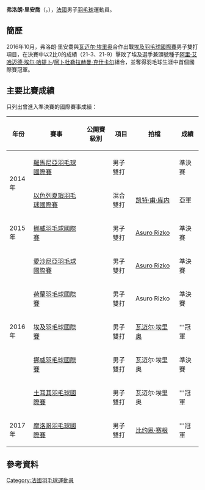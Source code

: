 {{noteTA|G1=Badminton}}
{{Infobox 羽球選手
| playername              = 弗洛朗·里安喬<br />{{lang|fr|Florent Riancho}}
| image                   = 
| size                    = 
| caption                 = 
| birth_name              = 
| date_of_birth           = {{birth_date_and_age|1989|8|23}}
| place_of_birth          = 
| height                  = 
| weight                  = 
| event                   = 男子雙打、混合雙打
| country                 = {{FRA}}
| years_active            = 
| handedness              = 
| coach                   = 
| highest_ranking         = 第122位（男雙-[[瓦迈尔·埃里奥|埃里奥]]）
| date_of_highest_ranking = 2017年1月26日<ref name="ranking">[http://bwfcontent.tournamentsoftware.com/ranking/player.aspx?id=12746&player=113669 BWF World Ranking - Ranking of Florent RIANCHO (24454) ]{{en}}</ref>
| current_ranking         = 第123位（男雙-[[瓦迈尔·埃里奥|埃里奥]]）<br/>第317位（男雙-[[Asuro_Rizko|Rizko]]）<br/>第586位（混雙-[[萨布丽娜·贾奎特|贾奎特]]）
| date_of_current_ranking = 2017年2月2日<ref>[http://bwfcontent.tournamentsoftware.com/ranking/category.aspx?id=12799&category=474 BWF World Ranking - BWF世界排名榜 (2/2/2017) - Men's Doubles] {{Wayback|url=http://bwfcontent.tournamentsoftware.com/ranking/category.aspx?id=12799&category=474 |date=20180127160605 }}{{en}}</ref><ref>{{Cite web |url=http://bwfcontent.tournamentsoftware.com/ranking/category.aspx?id=12799&category=476 |title=BWF World Ranking - BWF世界排名榜 (2/2/2017) - Mixed Doubles |accessdate=2017-02-04 |archive-date=2018-01-27 |archive-url=https://web.archive.org/web/20180127160625/http://bwfcontent.tournamentsoftware.com/ranking/category.aspx?id=12799&category=476 |dead-url=no }}</ref>
| played                  = 1勝–4負（男單）<br/>50勝–38負（男雙）<br/>6勝–13負（混雙）
| titles                  = 
| bwf_profile             = 1E463062-7A31-43E8-B45B-B4FCC2FBEEEF
| bwf_id                  = 24454
| updated                 = 2017年2月2日
}}
{{MedalTableTop}}
{{MedalSport | 男子[[羽毛球|羽毛球]]}}
{{MedalCountry | {{FRA}}}}
{{MedalBottom}}
'''弗洛朗·里安喬'''（{{lang-fr|'''Florent Riancho'''}}，{{bd|1989年|8月23日}}），[[法國|法國]]男子[[羽毛球|羽毛球]]運動員。

== 簡歷 ==
2016年10月，弗洛朗·里安喬與[[瓦迈尔·埃里奥|瓦迈尔·埃里奥]]合作出戰[[2016年埃及羽毛球國際賽|埃及羽毛球國際賽]]男子雙打項目，在決賽中以2比0的成績（21-3、21-9）擊敗了埃及選手兼頭號種子[[阿里·艾哈迈德·埃尔·哈提卜|阿里·艾哈迈德·埃尔·哈提卜]]/[[阿卜杜勒拉赫曼·克什卡尔|阿卜杜勒拉赫曼·克什卡尔]]組合，並奪得羽毛球生涯中首個國際賽冠軍。

==主要比賽成績==
只列出曾進入準決賽的國際賽事成績：
{| class=wikitable style="text-align:center; font-size:small;" 
!width="50"|年份
!width="180"|賽事
!width="80"|公開賽級別
!width="60"|項目
!width="130"|拍檔
!width="50"|成績
|-
!rowspan="2"|2014年
|[[2014年羅馬尼亞羽毛球國際賽|羅馬尼亞羽毛球國際賽]]
|{{BWFIS}}
|男子雙打
|{{nowrap|{{flagicon|INA}} [[Indra_Viki_Okvana|Indra Viki Okvana]]}}
|bgcolor="#b8860b"|準決賽
|-
|[[2014年以色列夏瑣羽毛球國際賽|以色列夏瑣羽毛球國際賽]]
|{{BWFIS}}
|混合雙打
|{{flagicon|MRI}} [[凯特·甫·库内|凯特·甫·库内]]
|bgcolor="silver"|亞軍
|-
!rowspan="1"|2015年
|[[2015年挪威羽毛球國際賽|挪威羽毛球國際賽]]
|{{BWFIS}}
|男子雙打
|{{flagicon|POL}} [[Asuro_Rizko|Asuro Rizko]]
|bgcolor="#b8860b"|準決賽
|-
!rowspan="5"|2016年
|[[2016年愛沙尼亞羽毛球國際賽|愛沙尼亞羽毛球國際賽]]
|{{BWFIS}}
|男子雙打
|{{flagicon|POL}} [[Asuro_Rizko|Asuro Rizko]]
|bgcolor="#b8860b"|準決賽
|-
|[[2016年荷蘭羽毛球國際賽|荷蘭羽毛球國際賽]]
|{{BWFIS}}
|男子雙打
|{{flagicon|POL}} Asuro Rizko
|bgcolor="#b8860b"|準決賽
|-
|[[2016年埃及羽毛球國際賽|埃及羽毛球國際賽]]
|{{BWFIS}}
|男子雙打
|[[瓦迈尔·埃里奥|瓦迈尔·埃里奥]]
|bgcolor="gold"|'''冠軍
|-
|[[2016年挪威羽毛球國際賽|挪威羽毛球國際賽]]
|{{BWFIS}}
|男子雙打
|瓦迈尔·埃里奥
|bgcolor="#b8860b"|準決賽
|-
|[[2016年土耳其羽毛球國際賽|土耳其羽毛球國際賽]]
|{{BWFIS}}
|男子雙打
|瓦迈尔·埃里奥
|bgcolor="gold"|'''冠軍
|-
!rowspan="1"|2017年
|[[2017年摩洛哥羽毛球國際賽|摩洛哥羽毛球國際賽]]
|{{BWFIS}}
|男子雙打
|{{flagicon|USA}} [[比约恩·赛根|比约恩·赛根]]
|bgcolor="gold"|'''冠軍
|}
{{BWF賽事級別索引}}

== 參考資料 ==
{{Reflist}}

{{DEFAULTSORT:Riancho, Florent}}
[[Category:法國羽毛球運動員|Category:法國羽毛球運動員]]